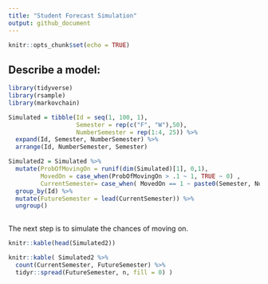 ```yaml
---
title: "Student Forecast Simulation"
output: github_document
---
```


```r
knitr::opts_chunk$set(echo = TRUE)
```

## Describe a model: 

```r

library(tidyverse)
library(rsample)
library(markovchain)

Simulated = tibble(Id = seq(1, 100, 1),
                   Semester = rep(c("F", "W"),50),
                   NumberSemester = rep(1:4, 25)) %>% 
  expand(Id, Semester, NumberSemester) %>% 
  arrange(Id, NumberSemester, Semester) 

Simulated2 = Simulated %>% 
  mutate(ProbOfMovingOn = runif(dim(Simulated)[1], 0,1),
         MovedOn = case_when(ProbOfMovingOn > .1 ~ 1, TRUE ~ 0) ,
         CurrentSemester= case_when( MovedOn == 1 ~ paste0(Semester, NumberSemester), TRUE ~ "Leave")) %>% 
  group_by(Id) %>% 
  mutate(FutureSemester = lead(CurrentSemester)) %>% 
  ungroup() 
  

```


The next step is to simulate the chances of moving on. 

```r

knitr::kable(head(Simulated2))

```

```r

knitr::kable( Simulated2 %>% 
  count(CurrentSemester, FutureSemester) %>% 
  tidyr::spread(FutureSemester, n, fill = 0) ) 



```



